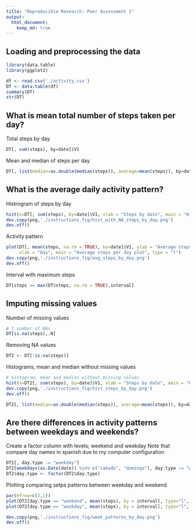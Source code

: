 ```yaml
---
title: "Reproducible Research: Peer Assessment 1"
output: 
  html_document:
    keep_md: true
---
```



## Loading and preprocessing the data

```r

library(data.table)
library(ggplot2)

df <- read.csv('./activity.csv')
DT <- data.table(df)
summary(DT)
str(DT)

```
## What is mean total number of steps taken per day?
Total steps by day
```r
DT[, sum(steps), by=date]$V1
```

Mean and median of steps per day
```r

DT[, list(median=as.double(median(steps)), average=mean(steps)), by=date]

```

## What is the average daily activity pattern?


Histrogram of steps by day
```r

hist(x=DT[, sum(steps), by=date]$V1, xlab = "Steps by date", main = "Histogram fo Steps by Date")
dev.copy(png,'./instructions_fig/hist_with_NA_steps_by_day.png')
dev.off()


```

Activity pattern

```r

plot(DT[, mean(steps, na.rm = TRUE), by=date]$V1, ylab = "Average steps", 
     xlab = "Day", main = "Average steps per day plot", type = "l")
dev.copy(png,'./instructions_fig/avg_steps_by_day.png')
dev.off()

```

Interval with maximum steps
```r
DT[steps >= max(DT$steps, na.rm = TRUE),interval]
```

## Imputing missing values

Number of missing values 
```r
# 1 number of NAs
DT[is.na(steps),.N]
```

Removing NA values
```r
DT2 <- DT[!is.na(steps)]

```


Histograms, mean and median without missing values
```r
# histogram, mean and median without missing values
hist(x=DT2[, sum(steps), by=date]$V1, xlab = "Steps by date", main = "Histogram fo Steps by Date whitout missing values")
dev.copy(png,'./instructions_fig/hist_steps_by_day.png')
dev.off()

DT2[, list(median=as.double(median(steps)), average=mean(steps)), by=date]

```

## Are there differences in activity patterns between weekdays and weekends?

Create a factor column with levels; weekend and weekday
Note that compare day names in spanish due to my computer configuration
```r
DT2[, day.type := "weekday"]
DT2[weekdays(as.Date(date)) %in% c("sabado", "domingo"), day.type := "weekend"]
DT2$day.type <- factor(DT2$day.type)

```

Plotting comparing setps patterns between weekday and weekend
```r
par(mfrow=c(2,1))
plot(DT2[day.type == "weekend", mean(steps), by = interval], type="l", main="Average steps by interval in weekend", ylab="average steps")
plot(DT2[day.type == "weekday", mean(steps), by = interval], type="l", main="Average steps by interval in weekday", ylab="average steps")

dev.copy(png,'./instructions_fig/week_patterns_by_day.png')
dev.off()

```
